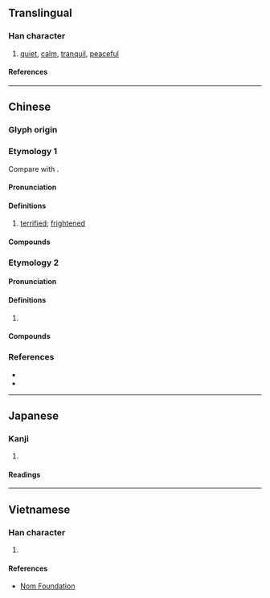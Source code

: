 {{character info}}
==Translingual==

===Han character===
{{Han char|rn=61|rad=心|as=04|sn=7|four=98032|canj=PCI|ids=⿰忄公}}

# [[quiet]], [[calm]], [[tranquil]], [[peaceful]]

====References====
{{Han ref|kx=0377.270|dkj=10367|dj=0705.140|hdz=42277.130|uh=5FEA}}

----

==Chinese==

===Glyph origin===
{{Han etym}}

===Etymology 1===
{{zh-forms}}
Compare with {{cog|my|ကြောက်||t=afraid, terrified}}.

====Pronunciation====
{{zh-pron
|m=zhōng
|c=zung1
|mc=y
|oc=y
|cat=a
}}

====Definitions====
{{zh-hanzi}}

# [[terrified]]; [[frightened]]
#: {{zh-x|怔忪|frightened}}

====Compounds====
{{zh-der|怔忪|忪懞|忪蒙}}

===Etymology 2===
{{zh-forms}}

====Pronunciation====
{{zh-pron
|m=sōng
|c=sung1
|mc=n
|oc=n
|cat=a
}}

====Definitions====
{{zh-hanzi}}

# {{zh-used|惺忪}}

====Compounds====
{{zh-der|惺忪|睡眼惺忪}}

===References===
* {{R:twedu|B01060}}
* {{R:yue:mfccd}}

----

==Japanese==

===Kanji===
{{ja-kanji|grade=|rs=心04}}

# {{rfdef|ja|sort=心04}}

====Readings====
{{ja-readings
|on=しょう, しゅ
|kun=おどろく
}}

----

==Vietnamese==

===Han character===
{{vi-readings|rs=心04|reading=tùng}}

# {{rfdef|vi|sort=心04}}

====References====
* [http://nomfoundation.org/common/nom_details.php?codepoint=5fea Nom Foundation]
